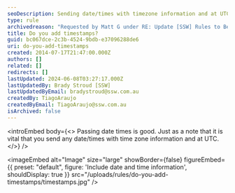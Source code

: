 ```yaml
---
seoDescription: Sending date/times with timezone information and at UTC format is crucial for accurate processing and analysis.
type: rule
archivedreason: "Requested by Matt G under RE: Update [SSW] Rules to Better WebAPI"
title: Do you add timestamps?
guid: bc067dce-2c3b-4524-9bdb-e37096288de6
uri: do-you-add-timestamps
created: 2014-07-17T21:47:00.000Z
authors: []
related: []
redirects: []
lastUpdated: 2024-06-08T03:27:17.000Z
lastUpdatedBy: Brady Stroud [SSW]
lastUpdatedByEmail: bradystroud@ssw.com.au
createdBy: TiagoAraujo
createdByEmail: TiagoAraujo@ssw.com.au
isArchived: false
---
```


<introEmbed
  body={<>
Passing date times is good. Just as a note that it is vital that you send any date/times with time zone information and at UTC.
  </>}
/>

<imageEmbed
  alt="Image"
  size="large"
  showBorder={false}
  figureEmbed={{
    preset: "default",
    figure: 'Include date and time information',
    shouldDisplay: true
  }}
  src="/uploads/rules/do-you-add-timestamps/timestamps.jpg"
/>
